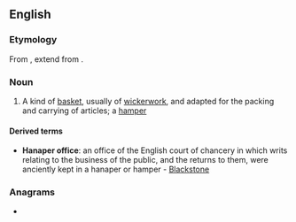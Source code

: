 ==English==

===Etymology===
From {{bor|en|ML.|hanaperium|t=a large vase}}, extend from {{m|la|hanappus|hanapus|t=bowl, cup}}. {{doublet|en|hamper|nappy}}

===Noun===
{{en-noun}}

# A kind of [[basket]], usually of [[wickerwork]], and adapted for the packing and carrying of articles; a [[hamper]]

====Derived terms====
* '''Hanaper office''': an office of the English court of chancery in which writs relating to the business of the public, and the returns to them, were anciently kept in a hanaper or hamper - [[Blackstone]]

===Anagrams===
* {{anagrams|en|a=aaehnpr|heparan|raphane}}

{{topics|en|Containers}}